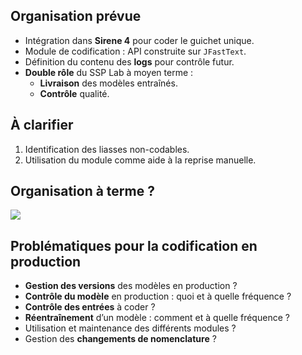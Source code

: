 
## Organisation prévue

- Intégration dans [**Sirene 4**]{.orange} pour coder le guichet unique.
- Module de codification : API construite sur `JFastText`.
- Définition du contenu des [**logs**]{.orange} pour contrôle futur.
- [**Double rôle**]{.orange} du SSP Lab à moyen terme :
  - [**Livraison**]{.blue2} des modèles entraînés.
  - [**Contrôle**]{.blue2} qualité.


:::{.callout-important}
## À clarifier

1) Identification des liasses non-codables.
2) Utilisation du module comme aide à la reprise manuelle.
:::

## Organisation à terme ?

![](../img/orga_ape.png)

## Problématiques pour la codification en production

- [**Gestion des versions**]{.orange} des modèles en production ?
- [**Contrôle du modèle**]{.orange} en production : quoi et à quelle fréquence ?
- [**Contrôle des entrées**]{.orange} à coder ?
- [**Réentraînement**]{.orange} d'un modèle : comment et à quelle fréquence ?
- Utilisation et maintenance des différents modules ?
- Gestion des [**changements de nomenclature**]{.orange} ?
